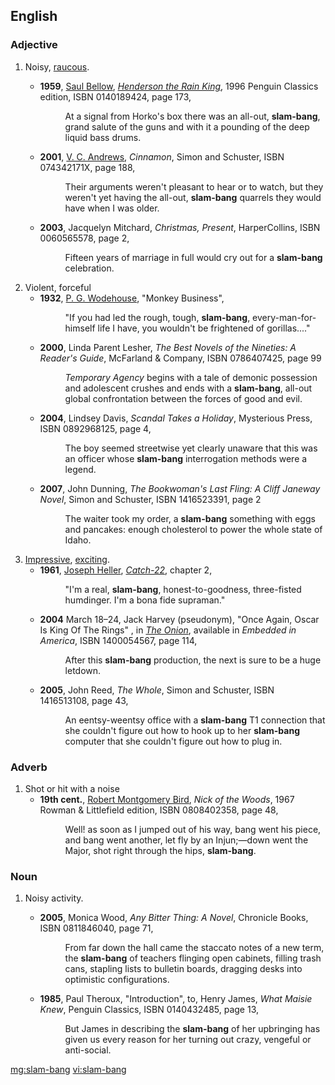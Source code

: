==English==

===Adjective===
{{en-adj|head=[[slam]]-[[bang]]|-}}

# {{context|onomatopoeia|lang=en}} Noisy, [[raucous]].
#* '''1959''', [[w:Saul Bellow|Saul Bellow]], [[w:Henderson the Rain King|''Henderson the Rain King'']], 1996 Penguin Classics edition, ISBN 0140189424, page 173,
#*: At a signal from Horko's box there was an all-out, '''slam-bang''', grand salute of the guns and with it a pounding of the deep liquid bass drums.
#* '''2001''', [[w:V. C. Andrews|V. C. Andrews]], ''Cinnamon'', Simon and Schuster, ISBN 074342171X, page 188,
#*: Their arguments weren't pleasant to hear or to watch, but they weren't yet having the all-out, '''slam-bang''' quarrels they would have when I was older.
#* '''2003''', Jacquelyn Mitchard, ''Christmas, Present'', HarperCollins, ISBN 0060565578, page 2,
#*: Fifteen years of marriage in full would cry out for a '''slam-bang''' celebration.
# Violent, forceful
#* '''1932''', [[w:P. G. Wodehouse|P. G. Wodehouse]], "Monkey Business",
#*: "If you had led the rough, tough, '''slam-bang''', every-man-for-himself life I have, you wouldn't be frightened of gorillas...."
#* '''2000''', Linda Parent Lesher, ''The Best Novels of the Nineties: A Reader's Guide'', McFarland & Company, ISBN 0786407425, page 99
#*: ''Temporary Agency'' begins with a tale of demonic possession and adolescent crushes and ends with a '''slam-bang''', all-out global confrontation between the forces of good and evil.
#* '''2004''', Lindsey Davis, ''Scandal Takes a Holiday'', Mysterious Press, ISBN 0892968125, page 4,
#*: The boy seemed streetwise yet clearly unaware that this was an officer whose '''slam-bang''' interrogation methods were a legend.
#* '''2007''', John Dunning, ''The Bookwoman's Last Fling: A Cliff Janeway Novel'', Simon and Schuster, ISBN 1416523391, page 2
#*: The waiter took my order, a '''slam-bang''' something with eggs and pancakes: enough cholesterol to power the whole state of Idaho.
# [[impressive|Impressive]], [[exciting]].
#* '''1961''', [[w:Joseph Heller|Joseph Heller]], [[w:Catch-22|''Catch-22'']], chapter 2,
#*: "I'm a real, '''slam-bang''', honest-to-goodness, three-fisted humdinger. I'm a bona fide supraman."<!--sic 'supraman'-->
#* '''2004''' March 18–24, Jack Harvey (pseudonym), "Once Again, Oscar Is King Of The Rings"<!--sic all words have initial caps-->, in ''[[w:The Onion|The Onion]]'', available in ''Embedded in America'', ISBN 1400054567, page 114,
#*: After this '''slam-bang''' production, the next is sure to be a huge letdown.
#* '''2005''', John Reed, ''The Whole'', Simon and Schuster, ISBN 1416513108, page 43,
#*: An eentsy-weentsy office with a '''slam-bang''' T1 connection that she couldn't figure out how to hook up to her '''slam-bang''' computer that she couldn't figure out how to plug in.

===Adverb===
{{en-adv|head=[[slam]]-[[bang]]|-}}

# Shot or hit with a noise
#* '''19th cent.''',<!--can't find exact date, but it should be findable--> [[w:Robert Montgomery Bird|Robert Montgomery Bird]], ''Nick of the Woods'', 1967 Rowman & Littlefield edition, ISBN 0808402358, page 48,
#*: Well! as soon as I jumped out of his way, bang went his piece, and bang went another, let fly by an Injun;—down went the Major, shot right through the hips, '''slam-bang'''.

===Noun===
{{en-noun}}

# {{context|onomatopoeia|lang=en}} Noisy activity.
#* '''2005''', Monica Wood, ''Any Bitter Thing: A Novel'', Chronicle Books, ISBN 0811846040, page 71,
#*: From far down the hall came the staccato notes of a new term, the '''slam-bang''' of teachers flinging open cabinets, filling trash cans, stapling lists to bulletin boards, dragging desks into optimistic configurations.
#* '''1985''', Paul Theroux, "Introduction", to, Henry James, ''What Maisie Knew'', Penguin Classics, ISBN 0140432485, page 13,
#*: But James in describing the '''slam-bang''' of her upbringing has given us every reason for her turning out crazy, vengeful or anti-social.

[[mg:slam-bang]]
[[vi:slam-bang]]